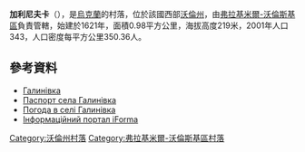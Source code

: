 {{coord|50|52|45|N|24|30|37|E|scale:30000|display=title}}

'''加利尼夫卡'''（{{lang-uk|Галинівка}}），是[[烏克蘭|烏克蘭]]的村落，位於該國西部[[沃倫州|沃倫州]]，由[[弗拉基米爾-沃倫斯基區|弗拉基米爾-沃倫斯基區]]負責管轄，始建於1621年，面積0.98平方公里，海拔高度219米，2001年人口343，人口密度每平方公里350.36人。

==參考資料==
* [http://gska2.rada.gov.ua/pls/z7502/A005?rdat1=21.03.2008&rf7571=4684 Галинівка]{{dead link|date=2017年11月 |bot=InternetArchiveBot |fix-attempted=yes }}
* [https://web.archive.org/web/20140314194244/http://www.vvadm.gov.ua/ukr/miscevi%20rady/galuniv.html Паспорт села Галинівка]
* [http://weather.in.ua/volynskaja/4829 Погода в селі Галинівка]{{Wayback|url=http://weather.in.ua/volynskaja/4829 |date=20120531152131 }}
* [https://web.archive.org/web/20100125080655/http://old.iforma.com.ua/classifiers/uk/koatuu Інформаційний портал iForma]

[[Category:沃倫州村落|Category:沃倫州村落]]
[[Category:弗拉基米爾-沃倫斯基區村落|Category:弗拉基米爾-沃倫斯基區村落]]


{{Volyn-geo-stub}}